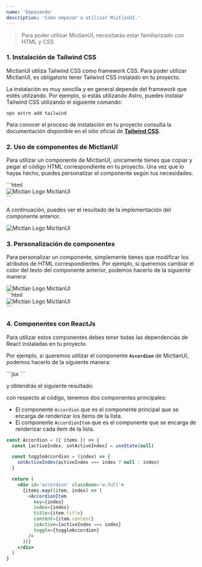 ```yaml
---
name: 'Empezando'
description: 'Cómo empezar a utilizar MictlanUI.'
---
```



> Para poder utilizar MictlanUI, necesitarás estar familiarizado con HTML y CSS.

### 1. Instalación de Tailwind CSS

MictlanUI utiliza Tailwind CSS como framework CSS. Para poder utilizar MictlanUI, es obligatorio tener Tailwind CSS instalado en tu proyecto.

La instalación es muy sencilla y en general depende del framework que estés utilizando. Por ejemplo, si estás utilizando Astro, puedes instalar Tailwind CSS utilizando el siguiente comando:

<CodeBlock client:load>`npx astro add tailwind `</CodeBlock>

Para conocer el proceso de instalación en tu proyecto consulta la documentación disponible en el sitio oficial de [**Tailwind CSS**](https://tailwindcss.com/docs/installation).

### 2. Uso de componentes de MictlanUI

Para utilizar un componente de MictlanUI, unicamente tienes que copiar y pegar el código HTML correspondiente en tu proyecto.
Una vez que lo hayas hecho, puedes personalizar el componente según tus necesidades.

<CodeBlock client:load>
  ```html
  <div class='flex items-center px-6'>
    <img src='/mictlan-logo.webp' class='h-10' alt='Mictlan Logo' />
    <span class='self-center text-2xl font-bold whitespace-nowrap text-white'>
      MictlanUI
    </span>
  </div>
  ```
</CodeBlock>

A continuación, puedes ver el resultado de la implementación del componente anterior.

<Preview>
  <div class='flex items-center px-6'>
    <img src='/mictlan-logo.webp' class='h-10' alt='Mictlan Logo' />
    <span class='self-center text-2xl font-bold whitespace-nowrap text-white'>
      MictlanUI
    </span>
  </div>
</Preview>

### 3. Personalización de componentes

Para personalizar un componente, simplemente tienes que modificar los atributos de HTML correspondientes.
Por ejemplo, si queremos cambiar el color del texto del componente anterior, podemos hacerlo de la siguiente manera:

<Preview>
  <div class='flex items-center px-6'>
    <img src='/mictlan-logo.webp' class='h-10' alt='Mictlan Logo' />
    <span class='self-center text-2xl font-bold whitespace-nowrap text-blue-600'>
      MictlanUI
    </span>
  </div>
</Preview>
<CodeBlock client:load>
  ```html
  <div class='flex items-center px-6'>
    <img src='/mictlan-logo.webp' class='h-10' alt='Mictlan Logo' />
    <span class='self-center text-2xl font-bold whitespace-nowrap text-blue-600'>
      MictlanUI
    </span>
  </div>
  ```
</CodeBlock>

### 4. Componentes con ReactJs

Para utilizar estos componentes debes tener todas las dependencias de React instaladas en tu proyecto.

Por ejemplo, si queremos utilizar el componente **`Accordion`** de MictlanUI, podemos hacerlo de la siguiente manera:

<CodeBlock client:load>
  ```jsx
  <Accordion
    items={[
      {
        title: 'Accordion 1',
        content: '1st content to show in the accordion'
      },
      {
        title: 'Accordion 2',
        content: '2nd content to show in the accordion'
      },
      {
        title: 'Accordion 3',
        content: '3rd content to show in the accordion'
      }
    ]}
  />
  ```
</CodeBlock>

y obtendrás el siguiente resultado:

<Preview>
  <div class='w-1/2 m-auto'>
    <Accordion
      client:load
      items={[
        {
          title: 'Accordion 1',
          content: '1st content to show in the accordion'
        },
        {
          title: 'Accordion 2',
          content: '2nd content to show in the accordion'
        },
        {
          title: 'Accordion 3',
          content: '3rd content to show in the accordion'
        }
      ]}
      multiple={false}
    />
  </div>
</Preview>

con respecto al código, tenemos dos componentes principales:

- El componente `Accordion` que es el componente principal que se encarga de renderizar los items de la lista.
- El componente `AccordionItem` que es el componente que se encarga de renderizar cada item de la lista.

<CodeBlock client:load>

```jsx
const Accordion = ({ items }) => {
  const [activeIndex, setActiveIndex] = useState(null)

  const toggleAccordion = (index) => {
    setActiveIndex(activeIndex === index ? null : index)
  }

  return (
    <div id='accordion' className='w-full'>
      {items.map((item, index) => (
        <AccordionItem
          key={index}
          index={index}
          title={item.title}
          content={item.content}
          isActive={activeIndex === index}
          toggle={toggleAccordion}
        />
      ))}
    </div>
  )
}
```

</CodeBlock>
